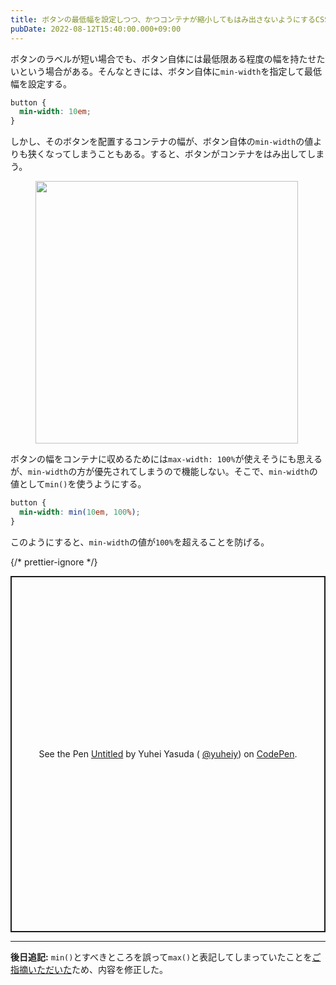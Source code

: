 ```yaml
---
title: ボタンの最低幅を設定しつつ、かつコンテナが縮小してもはみ出さないようにするCSS
pubDate: 2022-08-12T15:40:00.000+09:00
---
```



ボタンのラベルが短い場合でも、ボタン自体には最低限ある程度の幅を持たせたいという場合がある。そんなときには、ボタン自体に`min-width`を指定して最低幅を設定する。

```css
button {
  min-width: 10em;
}
```

しかし、そのボタンを配置するコンテナの幅が、ボタン自体の`min-width`の値よりも狭くなってしまうこともある。すると、ボタンがコンテナをはみ出してしまう。

<figure>
  <Image
    src={import('./assets/2022-08-12-shrinkable-min-width/1.png')}
    alt=""
    style="width: calc(840/2/16*1rem);"
  />
</figure>

ボタンの幅をコンテナに収めるためには`max-width: 100%`が使えそうにも思えるが、`min-width`の方が優先されてしまうので機能しない。そこで、`min-width`の値として`min()`を使うようにする。

```css
button {
  min-width: min(10em, 100%);
}
```

このようにすると、`min-width`の値が`100%`を超えることを防げる。

{/* prettier-ignore */}
<p
	class="codepen"
	data-height="570"
	data-slug-hash="PoRdReV"
	data-user="yuheiy"
	style="height: 570px; box-sizing: border-box; display: flex; align-items: center; justify-content: center; border: 2px solid; margin: 1em 0; padding: 1em;"
>
	<span>See the Pen <a href="https://codepen.io/yuheiy/pen/PoRdReV">Untitled</a> by Yuhei Yasuda (
		<a href="https://codepen.io/yuheiy">@yuheiy</a>) on <a href="https://codepen.io">CodePen</a>.</span>
</p>
<script async src="https://cpwebassets.codepen.io/assets/embed/ei.js"></script>

---

**後日追記:** `min()`とすべきところを誤って`max()`と表記してしまっていたことを[ご指摘いただいた](https://x.com/yuito_miki/status/1763156712079700377)ため、内容を修正した。
